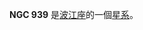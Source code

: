 {{NGCInfoBox|NGCID=NGC 939|發現者=約翰·弗里德里希·威廉·赫歇爾|發現日期=1835年10月18日|其他編號=ESO 246-11,MCG -7-6-4|曆元=J2000.0|赤經=2時26分21.4秒
|赤緯=-44°26'47"|星座=波江座|星體=星系|星等=13.1|表面亮度=13.4|藍等=14.1}}

'''NGC 939''' 是[[波江座|波江座]]的一個[[星系|星系]]。

{{NGCReference|939}}
{{Catalogs|NGC=939}}